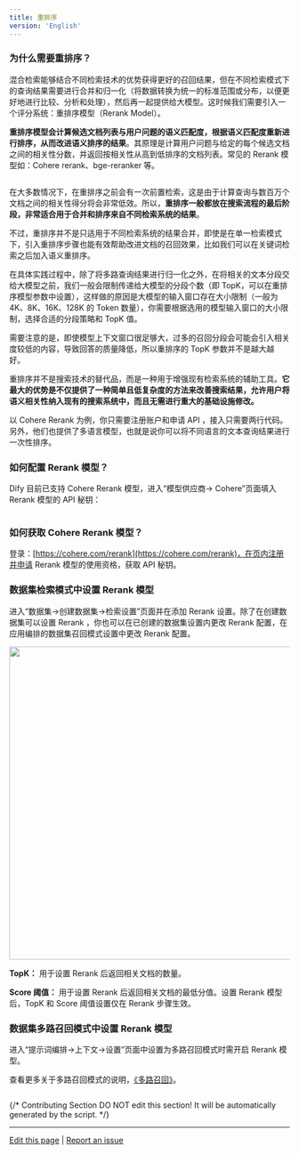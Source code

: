 ```yaml
---
title: 重排序
version: 'English'
---
```


### 为什么需要重排序？

混合检索能够结合不同检索技术的优势获得更好的召回结果，但在不同检索模式下的查询结果需要进行合并和归一化（将数据转换为统一的标准范围或分布，以便更好地进行比较、分析和处理），然后再一起提供给大模型。这时候我们需要引入一个评分系统：重排序模型（Rerank Model）。

**重排序模型会计算候选文档列表与用户问题的语义匹配度，根据语义匹配度重新进行排序，从而改进语义排序的结果**。其原理是计算用户问题与给定的每个候选文档之间的相关性分数，并返回按相关性从高到低排序的文档列表。常见的 Rerank 模型如：Cohere rerank、bge-reranker 等。

<Frame title="混合检索+重排序">
  <img src="/zh-hans/user-guide/.gitbook/assets/image (179).png" alt="" />
</Frame>

在大多数情况下，在重排序之前会有一次前置检索，这是由于计算查询与数百万个文档之间的相关性得分将会非常低效。所以，**重排序一般都放在搜索流程的最后阶段，非常适合用于合并和排序来自不同检索系统的结果**。

不过，重排序并不是只适用于不同检索系统的结果合并，即使是在单一检索模式下，引入重排序步骤也能有效帮助改进文档的召回效果，比如我们可以在关键词检索之后加入语义重排序。

在具体实践过程中，除了将多路查询结果进行归一化之外，在将相关的文本分段交给大模型之前，我们一般会限制传递给大模型的分段个数（即 TopK，可以在重排序模型参数中设置），这样做的原因是大模型的输入窗口存在大小限制（一般为 4K、8K、16K、128K 的 Token 数量），你需要根据选用的模型输入窗口的大小限制，选择合适的分段策略和 TopK 值。

需要注意的是，即使模型上下文窗口很足够大，过多的召回分段会可能会引入相关度较低的内容，导致回答的质量降低，所以重排序的 TopK 参数并不是越大越好。

重排序并不是搜索技术的替代品，而是一种用于增强现有检索系统的辅助工具。**它最大的优势是不仅提供了一种简单且低复杂度的方法来改善搜索结果，允许用户将语义相关性纳入现有的搜索系统中，而且无需进行重大的基础设施修改。**

以 Cohere Rerank 为例，你只需要注册账户和申请 API ，接入只需要两行代码。另外，他们也提供了多语言模型，也就是说你可以将不同语言的文本查询结果进行一次性排序。

### 如何配置 Rerank 模型？

Dify 目前已支持 Cohere Rerank 模型，进入“模型供应商-> Cohere”页面填入 Rerank 模型的 API 秘钥：

<Frame title="在模型供应商内配置 Cohere Rerank 模型">
  <img src="/zh-hans/user-guide/.gitbook/assets/image (163).png" alt="" />
</Frame>

###

### 如何获取 Cohere Rerank 模型？

登录：[https://cohere.com/rerank](https://cohere.com/rerank)，在页内注册并申请 Rerank 模型的使用资格，获取 API 秘钥。

###

### 数据集检索模式中设置 Rerank 模型

进入“数据集->创建数据集->检索设置”页面并在添加 Rerank 设置。除了在创建数据集可以设置 Rerank ，你也可以在已创建的数据集设置内更改 Rerank 配置，在应用编排的数据集召回模式设置中更改 Rerank 配置。

<Frame title="数据集检索模式中设置 Rerank 模型">
  <img src="/zh-hans/user-guide/.gitbook/assets/image (132).png" alt="" width="563" />
</Frame>

**TopK：** 用于设置 Rerank 后返回相关文档的数量。

**Score 阈值：** 用于设置 Rerank 后返回相关文档的最低分值。设置 Rerank 模型后，TopK 和 Score 阈值设置仅在 Rerank 步骤生效。

### 数据集多路召回模式中设置 Rerank 模型

进入“提示词编排->上下文->设置”页面中设置为多路召回模式时需开启 Rerank 模型。

查看更多关于多路召回模式的说明，[《多路召回》](/zh-hans/user-guide/knowledge-base/integrate-knowledge-within-application)。

<Frame title="数据集多路召回模式中设置 Rerank 模型">
  <img src="/zh-hans/user-guide/.gitbook/assets/image (133).png" alt="" />
</Frame>

{/*
Contributing Section
DO NOT edit this section!
It will be automatically generated by the script.
*/}

---

[Edit this page](https://github.com/langgenius/dify-docs/edit/main/en/guides/knowledge-base/indexing-and-retrieval/rerank.mdx) | [Report an issue](https://github.com/langgenius/dify-docs/issues/new?template=docs.yml)

